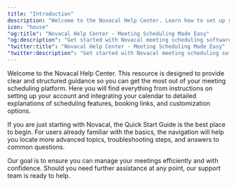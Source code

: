 ```yaml
---
title: "Introduction"
description: "Welcome to the Novacal Help Center. Learn how to set up your account, integrate calendars, and manage meeting scheduling efficiently with our comprehensive guides."
icon: "house"
"og:title": "Novacal Help Center - Meeting Scheduling Made Easy"
"og:description": "Get started with Novacal meeting scheduling software. Find guides, tutorials, and documentation for calendar integration, booking links, and scheduling features."
"twitter:title": "Novacal Help Center - Meeting Scheduling Made Easy"
"twitter:description": "Get started with Novacal meeting scheduling software. Find guides, tutorials, and documentation for calendar integration, booking links, and scheduling features."
---
```


Welcome to the Novacal Help Center. This resource is designed to provide clear and structured guidance so you can get the most out of your meeting scheduling platform. Here you will find everything from instructions on setting up your account and integrating your calendar to detailed explanations of scheduling features, booking links, and customization options.

If you are just starting with Novacal, the Quick Start Guide is the best place to begin. For users already familiar with the basics, the navigation will help you locate more advanced topics, troubleshooting steps, and answers to common questions.

Our goal is to ensure you can manage your meetings efficiently and with confidence. Should you need further assistance at any point, our support team is ready to help.
